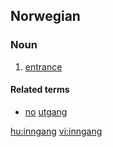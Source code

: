 ==Norwegian==

===Noun===
{{infl|no|noun}}

# [[entrance]]

====Related terms====
* [[no]] [[utgang]]

[[hu:inngang]]
[[vi:inngang]]